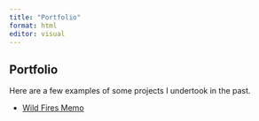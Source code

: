 ```yaml
---
title: "Portfolio"
format: html
editor: visual
---
```


## Portfolio 

Here are a few examples of some projects I undertook in the past.

<ul>
  <li><a href="/portfolio/SchweizerGletscher-Presentation.html" target="_blank">Wild Fires Memo</a></li>
  </li>
  






